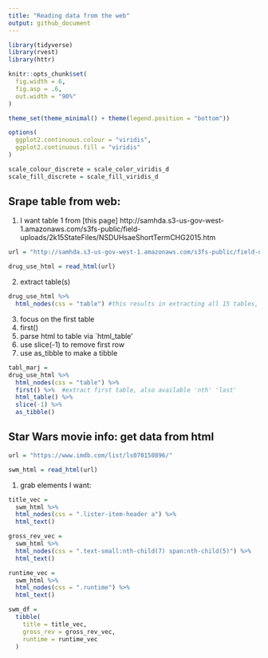 ```yaml
---
title: "Reading data from the web"
output: github_document
---
```


```r
library(tidyverse)
library(rvest)
library(httr)

knitr::opts_chunk$set(
  fig.width = 6,
  fig.asp = .6,
  out.width = "90%"
)

theme_set(theme_minimal() + theme(legend.position = "bottom"))

options(
  ggplot2.continuous.colour = "viridis",
  ggplot2.continuous.fill = "viridis"
)

scale_colour_discrete = scale_color_viridis_d
scale_fill_discrete = scale_fill_viridis_d
```

## Srape table from web:

1. I want table 1 from [this page] http://samhda.s3-us-gov-west-1.amazonaws.com/s3fs-public/field-uploads/2k15StateFiles/NSDUHsaeShortTermCHG2015.htm

```r
url = "http://samhda.s3-us-gov-west-1.amazonaws.com/s3fs-public/field-uploads/2k15StateFiles/NSDUHsaeShortTermCHG2015.htm"

drug_use_html = read_html(url)
```

2. extract table(s)

```r
drug_use_html %>% 
  html_nodes(css = "table") #this results in extracting all 15 tables, we only want table 1. but still not tibble
```

3. focus on the first table
  1. first()
  2. parse html to table via `html_table'
  3. use slice(-1) to remove first row
  4. use as_tibble to make a tibble
```r
tabl_marj =
drug_use_html %>% 
  html_nodes(css = "table") %>% 
  first() %>%  #extract first table, also available 'nth' 'last'
  html_table() %>% 
  slice(-1) %>% 
  as_tibble()
```

## Star Wars movie info: get data from html
```r
url = "https://www.imdb.com/list/ls070150896/"

swm_html = read_html(url)
```

1. grab elements I want:
  
```r
title_vec = 
  swm_html %>% 
  html_nodes(css = ".lister-item-header a") %>% 
  html_text()

gross_rev_vec =
  swm_html %>% 
  html_nodes(css = ".text-small:nth-child(7) span:nth-child(5)") %>% 
  html_text()

runtime_vec =
  swm_html %>% 
  html_nodes(css = ".runtime") %>% 
  html_text()

swm_df =
  tibble(
    title = title_vec,
    gross_rev = gross_rev_vec,
    runtime = runtime_vec
  )
```
